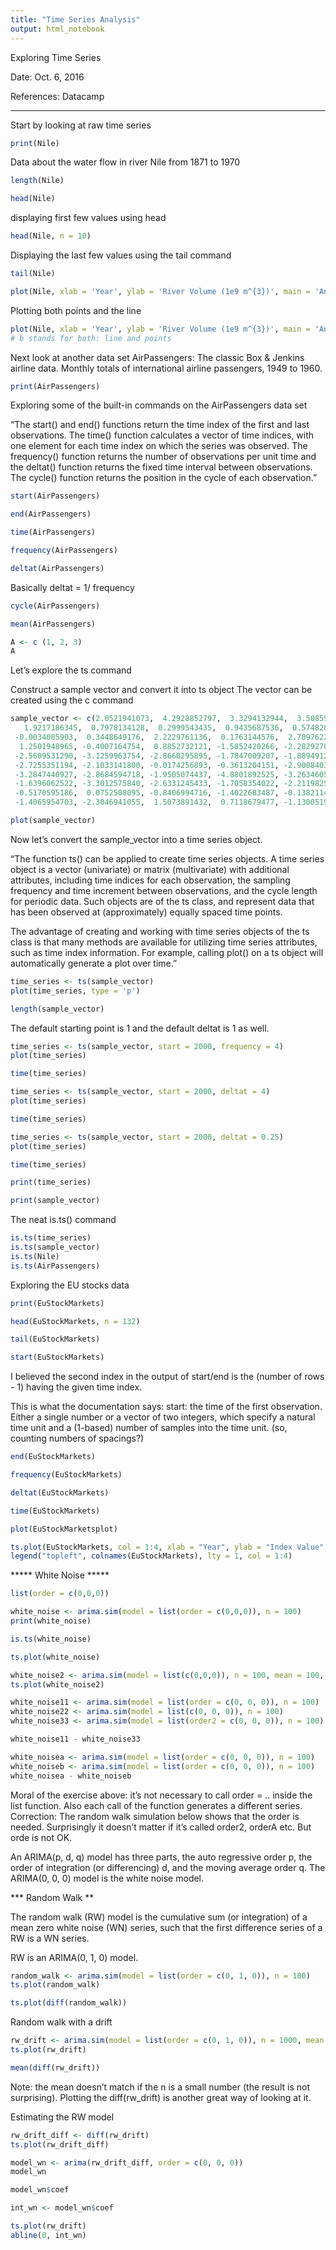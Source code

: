 ```yaml
---
title: "Time Series Analysis"
output: html_notebook
---
```


Exploring Time Series 

Date: Oct. 6, 2016

References: Datacamp

---------------------------

Start by looking at raw time series

```r
print(Nile)
```

Data about the water flow in river Nile from 1871 to 1970

```r
length(Nile)
```

```r
head(Nile)
```

displaying first few values using head

```r
head(Nile, n = 10)
```

Displaying the last few values using the tail command

```r
tail(Nile)
```

```r
plot(Nile, xlab = 'Year', ylab = 'River Volume (1e9 m^{3})', main = 'Annual River Nile Volume at Aswan, 1871-1970')
```

Plotting both points and the line

```r
plot(Nile, xlab = 'Year', ylab = 'River Volume (1e9 m^{3})', main = 'Annual River Nile Volume at Aswan, 1871-1970',  type = 'b')
# b stands for both: line and points
```

Next look at another data set AirPassengers: The classic Box & Jenkins airline data. Monthly totals of international airline passengers, 1949 to 1960.

```r
print(AirPassengers)
```


Exploring some of the built-in commands on the AirPassengers data set

"The start() and end() functions return the time index of the first and last observations. 
The time() function calculates a vector of time indices, with one element for each time index on which the series was observed.
The frequency() function returns the number of observations per unit time and the deltat() function returns the fixed time interval between observations. 
The cycle() function returns the position in the cycle of each observation."

```r
start(AirPassengers)

end(AirPassengers)
```

```r
time(AirPassengers)
```
```r
frequency(AirPassengers)
```

```r
deltat(AirPassengers)
```

Basically deltat = 1/ frequency

```r
cycle(AirPassengers)
```

```r
mean(AirPassengers)
```

```r
A <- c (1, 2, 3)
A
```

Let's explore the ts command

Construct a sample vector and convert it into ts object
The vector can be created using the c command
```r
sample_vector <- c(2.0521941073,  4.2928852797,  3.3294132944,  3.5085950670,  0.0009576938,
   1.9217186345,  0.7978134128,  0.2999543435,  0.9435687536,  0.5748283388,
 -0.0034005903,  0.3448649176,  2.2229761136,  0.1763144576,  2.7097622770,
  1.2501948965, -0.4007164754,  0.8852732121, -1.5852420266, -2.2829278891,
 -2.5609531290, -3.1259963754, -2.8660295895, -1.7847009207, -1.8894912908,
 -2.7255351194, -2.1033141800, -0.0174256893, -0.3613204151, -2.9008403327,
 -3.2847440927, -2.8684594718, -1.9505074437, -4.8801892525, -3.2634605353,
 -1.6396062522, -3.3012575840, -2.6331245433, -1.7058354022, -2.2119825061,
 -0.5170595186,  0.0752508095, -0.8406994716, -1.4022683487, -0.1382114230,
 -1.4065954703, -2.3046941055,  1.5073891432,  0.7118679477, -1.1300519022)
```

```r
plot(sample_vector)
```

Now let's convert the sample_vector into a time series object. 

"The function ts() can be applied to create time series objects. A time series object is a vector (univariate) or matrix (multivariate) with additional attributes, including time indices for each observation, the sampling frequency and time increment between observations, and the cycle length for periodic data. Such objects are of the ts class, and represent data that has been observed at (approximately) equally spaced time points. 

The advantage of creating and working with time series objects of the ts class is that many methods are available for utilizing time series attributes, such as time index information. For example, calling plot() on a ts object will automatically generate a plot over time."

```r
time_series <- ts(sample_vector)
plot(time_series, type = 'p')
```


```r
length(sample_vector)
```

The default starting point is 1 and the default deltat is 1 as well. 

```r
time_series <- ts(sample_vector, start = 2000, frequency = 4)
plot(time_series)
```
```r
time(time_series)
```

```r
time_series <- ts(sample_vector, start = 2000, deltat = 4)
plot(time_series)
```
```r
time(time_series)
```
```r
time_series <- ts(sample_vector, start = 2000, deltat = 0.25)
plot(time_series)
```

```r
time(time_series)
```

```r
print(time_series)

print(sample_vector)
```

The neat is.ts() command
```r
is.ts(time_series)
is.ts(sample_vector)
is.ts(Nile)
is.ts(AirPassengers)
```

Exploring the EU stocks data

```r
print(EuStockMarkets)
```


```r
head(EuStockMarkets, n = 132)
```
```r
tail(EuStockMarkets)
```

```r
start(EuStockMarkets)
```

I believed the second index in the output of start/end is the (number of rows - 1) having the given time index. 

This is what the documentation says: 
start: the time of the first observation. Either a single number or a vector of two integers, which specify a natural time unit and a (1-based) number of samples into the time unit.
(so, counting numbers of spacings?)

```r
end(EuStockMarkets)
```


```r
frequency(EuStockMarkets)
```
```r
deltat(EuStockMarkets)
```

```r
time(EuStockMarkets)
```
```r
plot(EuStockMarketsplot)
```
```r
ts.plot(EuStockMarkets, col = 1:4, xlab = "Year", ylab = "Index Value", main = "Major European Stock Indices, 1991-1998")
legend("topleft", colnames(EuStockMarkets), lty = 1, col = 1:4)
```


***** White Noise *****

```r
list(order = c(0,0,0))
```

```r
white_noise <- arima.sim(model = list(order = c(0,0,0)), n = 100)
print(white_noise)
```

```r
is.ts(white_noise)
```
```r
ts.plot(white_noise)
```

```r
white_noise2 <- arima.sim(model = list(c(0,0,0)), n = 100, mean = 100, sd = 20)
ts.plot(white_noise2)
```

```r
white_noise11 <- arima.sim(model = list(order = c(0, 0, 0)), n = 100)
white_noise22 <- arima.sim(model = list(c(0, 0, 0)), n = 100)
white_noise33 <- arima.sim(model = list(order2 = c(0, 0, 0)), n = 100)
```

```r
white_noise11 - white_noise33
```
```r
white_noisea <- arima.sim(model = list(order = c(0, 0, 0)), n = 100)
white_noiseb <- arima.sim(model = list(order = c(0, 0, 0)), n = 100)
white_noisea - white_noiseb
```

Moral of the exercise above: it's not necessary to call order = .. inside the list function.  Also each call of the function generates a different series.
Correction: The random walk simulation below shows that the order is needed.  Surprisingly it doesn't matter if it's called order2, orderA etc. But orde is not OK.  

An ARIMA(p, d, q) model has three parts, the auto regressive order p, the order of integration (or differencing) d, and the moving average order q. 
The ARIMA(0, 0, 0) model is the white noise model. 


*** Random Walk ** 

The random walk (RW) model is the cumulative sum (or integration) of a mean zero white noise (WN) series, such that the first difference series of a RW is a WN series.  

RW is an ARIMA(0, 1, 0) model.

```r
random_walk <- arima.sim(model = list(order = c(0, 1, 0)), n = 100)
ts.plot(random_walk)
```

```r
ts.plot(diff(random_walk))
```

Random walk with a drift

```r
rw_drift <- arima.sim(model = list(order = c(0, 1, 0)), n = 1000, mean = 0.1)
ts.plot(rw_drift)
```

```r
mean(diff(rw_drift))
```

Note: the mean doesn't match if the n is a small number (the result is not surprising).  Plotting the diff(rw_drift) is another great way of looking at it. 

Estimating the RW model

```r
rw_drift_diff <- diff(rw_drift)
ts.plot(rw_drift_diff)
```

```r
model_wn <- arima(rw_drift_diff, order = c(0, 0, 0))
model_wn
```

```r
model_wn$coef
```

```r
int_wn <- model_wn$coef
```

```r
ts.plot(rw_drift)
abline(0, int_wn)
```

